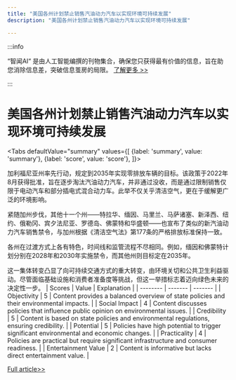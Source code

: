 ```yaml
---
title: "美国各州计划禁止销售汽油动力汽车以实现环境可持续发展"
description: "美国各州计划禁止销售汽油动力汽车以实现环境可持续发展"

---
```



:::info

“智闻AI“ 是由人工智能编撰的刊物集合，确保您只获得最有价值的信息，旨在助您消除信息差，突破信息茧房的局限。  [了解更多 >>](/)

:::

# 美国各州计划禁止销售汽油动力汽车以实现环境可持续发展


<Tabs
	defaultValue="summary"
	values={[
	{label: 'summary', value: 'summary'},
	{label: 'score', value: 'score'},
]}>
<TabItem value="summary">


加利福尼亚州率先行动，规定到2035年实现零排放车辆的目标。该政策于2022年8月获得批准，旨在逐步淘汰汽油动力汽车，并非通过没收，而是通过限制销售仅限于电动汽车和部分插电式混合动力车。此举不仅关乎清洁空气，更在于缓解更广泛的环境影响。

紧随加州步伐，其他十一个州——特拉华、缅因、马里兰、马萨诸塞、新泽西、纽约、俄勒冈、宾夕法尼亚、罗德岛、佛蒙特和华盛顿——也宣布了类似的新汽油动力汽车销售禁令，与加州根据《清洁空气法》第177条的严格排放标准保持一致。

各州在过渡方式上各有特色，时间线和监管流程不尽相同。例如，缅因和佛蒙特计划分别在2028年和2030年实施禁令，而其他州则目标定在2035年。

这一集体转变凸显了向可持续交通方式的重大转变，由环境关切和公共卫生利益驱动。尽管面临基础设施和消费者准备度等挑战，但这一举措标志着迈向绿色未来的决定性一步。
</TabItem>
<TabItem value="score">
	| Scores     | Value   | Explanation |
	| -------- | ------- | ------- |
	| Objectivity  | 5    | Content provides a balanced overview of state policies and their environmental impacts.    |
	| Social Impact | 4     | Content discusses policies that influence public opinion on environmental issues.    |
	| Credibility    | 5    | Content is based on state policies and environmental regulations, ensuring credibility.    |
	| Potential    | 5    | Policies have high potential to trigger significant environmental and economic changes.    |
	| Practicality    | 4    | Policies are practical but require significant infrastructure and consumer readiness.    |
	| Entertainment Value    | 2    | Content is informative but lacks direct entertainment value.    |
</TabItem>
</Tabs>

[Full article>>](https://www.cnet.com/roadshow/news/states-banning-new-gas-powered-cars/#ftag=CAD590a51e)
